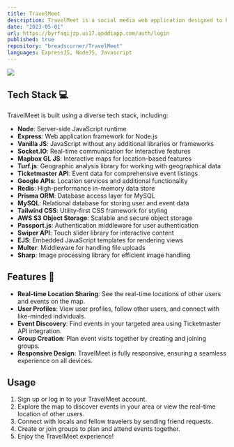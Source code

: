 ```yaml
---
title: TravelMeet
description: TravelMeet is a social media web application designed to help users connect with locals and discover events in specific locations. Whether you're a traveler looking to meet new people or interested in finding exciting events in your area, TravelMeet has you covered.
date: "2023-05-01"
url: https://byrfaqijzp.us17.qoddiapp.com/auth/login
published: true
repository: "breadscorner/TravelMeet"
languages: ExpressJS, NodeJS, Javascript
---
```



[![](/planetfall.png)](https://planetfall.io)

## Tech Stack 💻

TravelMeet is built using a diverse tech stack, including:

- **Node**: Server-side JavaScript runtime
- **Express**: Web application framework for Node.js
- **Vanilla JS**: JavaScript without any additional libraries or frameworks
- **Socket.IO**: Real-time communication for interactive features
- **Mapbox GL JS**: Interactive maps for location-based features
- **Turf.js**: Geographic analysis library for working with geographical data
- **Ticketmaster API**: Event data for comprehensive event listings
- **Google APIs**: Location services and additional functionality
- **Redis**: High-performance in-memory data store
- **Prisma ORM**: Database access layer for MySQL
- **MySQL**: Relational database for storing user and event data
- **Tailwind CSS**: Utility-first CSS framework for styling
- **AWS S3 Object Storage**: Scalable and secure object storage
- **Passport.js**: Authentication middleware for user authentication
- **Swiper API**: Touch slider library for interactive content
- **EJS**: Embedded JavaScript templates for rendering views
- **Multer**: Middleware for handling file uploads
- **Sharp**: Image processing library for efficient image handling

## Features 🎯

- **Real-time Location Sharing**: See the real-time locations of other users and events on the map.
- **User Profiles**: View user profiles, follow other users, and connect with like-minded individuals.
- **Event Discovery**: Find events in your targeted area using Ticketmaster API integration.
- **Group Creation**: Plan event visits together by creating and joining groups.
- **Responsive Design**: TravelMeet is fully responsive, ensuring a seamless experience on all devices.

## Usage

1. Sign up or log in to your TravelMeet account.
2. Explore the map to discover events in your area or view the real-time location of other users.
3. Connect with locals and fellow travelers by sending friend requests.
4. Create or join groups to plan and attend events together.
5. Enjoy the TravelMeet experience!